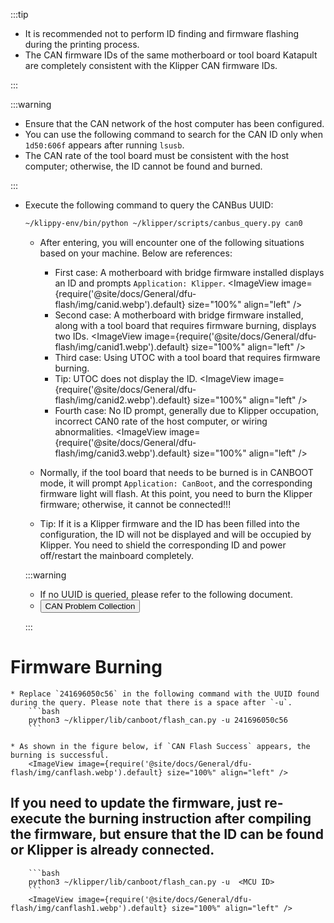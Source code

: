 :::tip

* It is recommended not to perform ID finding and firmware flashing during the printing process.
* The CAN firmware IDs of the same motherboard or tool board Katapult are completely consistent with the Klipper CAN firmware IDs.

:::

:::warning

* Ensure that the CAN network of the host computer has been configured.
* You can use the following command to search for the CAN ID only when `1d50:606f` appears after running `lsusb`.
* The CAN rate of the tool board must be consistent with the host computer; otherwise, the ID cannot be found and burned.

:::

* Execute the following command to query the CANBus UUID:

    ```bash
    ~/klippy-env/bin/python ~/klipper/scripts/canbus_query.py can0
    ```

    * After entering, you will encounter one of the following situations based on your machine. Below are references:
        * First case: A motherboard with bridge firmware installed displays an ID and prompts `Application: Klipper`.
            <ImageView image={require('@site/docs/General/dfu-flash/img/canid.webp').default} size="100%" align="left" />
        * Second case: A motherboard with bridge firmware installed, along with a tool board that requires firmware burning, displays two IDs.
            <ImageView image={require('@site/docs/General/dfu-flash/img/canid1.webp').default} size="100%" align="left" />
        * Third case: Using UTOC with a tool board that requires firmware burning.
        * Tip: UTOC does not display the ID.
            <ImageView image={require('@site/docs/General/dfu-flash/img/canid2.webp').default} size="100%" align="left" />
        * Fourth case: No ID prompt, generally due to Klipper occupation, incorrect CAN0 rate of the host computer, or wiring abnormalities.
            <ImageView image={require('@site/docs/General/dfu-flash/img/canid3.webp').default} size="100%" align="left" />

    * Normally, if the tool board that needs to be burned is in CANBOOT mode, it will prompt `Application: CanBoot`, and the corresponding firmware light will flash. At this point, you need to burn the Klipper firmware; otherwise, it cannot be connected!!!
    * Tip: If it is a Klipper firmware and the ID has been filled into the configuration, the ID will not be displayed and will be occupied by Klipper. You need to shield the corresponding ID and power off/restart the mainboard completely.

    :::warning

    * If no UUID is queried, please refer to the following document.
    * <Button variant="contained" disableElevation href="/docs/DebugDoc/faq/klipper_can">CAN Problem Collection</Button>

    :::

# Firmware Burning

    * Replace `241696050c56` in the following command with the UUID found during the query. Please note that there is a space after `-u`.
        ```bash
        python3 ~/klipper/lib/canboot/flash_can.py -u 241696050c56
        ```

    * As shown in the figure below, if `CAN Flash Success` appears, the burning is successful.
        <ImageView image={require('@site/docs/General/dfu-flash/img/canflash.webp').default} size="100%" align="left" />

## If you need to update the firmware, just re-execute the burning instruction after compiling the firmware, but ensure that the ID can be found or Klipper is already connected.

        ```bash
        python3 ~/klipper/lib/canboot/flash_can.py -u  <MCU ID>
        ```
        <ImageView image={require('@site/docs/General/dfu-flash/img/canflash1.webp').default} size="100%" align="left" />  

